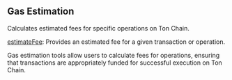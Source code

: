 
<Meta
  title="Ton gas estimation info| dRPC"
/>

## Gas Estimation

Calculates estimated fees for specific operations on Ton Chain.

[estimateFee](/ton-api/gasestimation/estimateFee): Provides an estimated fee for a given transaction or operation.

Gas estimation tools allow users to calculate fees for operations, ensuring that transactions are appropriately funded for successful execution on Ton Chain.

<Space h={16} />
<GetStarted />
